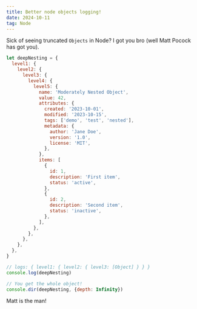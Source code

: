 ```yaml
---
title: Better node objects logging!
date: 2024-10-11
tag: Node
---
```


Sick of seeing truncated `Objects` in Node? I got you bro (well Matt Pocock has
got you).

```js
let deepNesting = {
  level1: {
    level2: {
      level3: {
        level4: {
          level5: {
            name: 'Moderately Nested Object',
            value: 42,
            attributes: {
              created: '2023-10-01',
              modified: '2023-10-15',
              tags: ['demo', 'test', 'nested'],
              metadata: {
                author: 'Jane Doe',
                version: '1.0',
                license: 'MIT',
              },
            },
            items: [
              {
                id: 1,
                description: 'First item',
                status: 'active',
              },
              {
                id: 2,
                description: 'Second item',
                status: 'inactive',
              },
            ],
          },
        },
      },
    },
  },
}

// logs: { level1: { level2: { level3: [Object] } } }
console.log(deepNesting)

// You get the whole object!
console.dir(deepNesting, {depth: Infinity})
```

Matt is the man!
